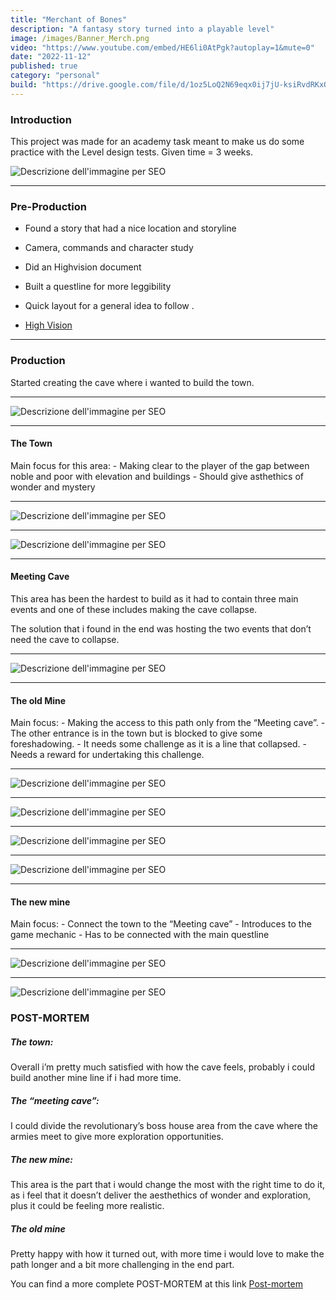 ```yaml
---
title: "Merchant of Bones"
description: "A fantasy story turned into a playable level"
image: /images/Banner_Merch.png
video: "https://www.youtube.com/embed/HE6li0AtPgk?autoplay=1&mute=0"
date: "2022-11-12"
published: true
category: "personal"
build: "https://drive.google.com/file/d/1oz5LoQ2N69eqx0ij7jU-ksiRvdRKxQ8M/view?usp=drive_link"
---
```


### Introduction

This project was made for an academy task meant to make us do some practice with the Level design tests.
Given time = 3 weeks.

![Descrizione dell'immagine per SEO](/images/test_level_design.png "Test")

---

### Pre-Production

- Found a story that had a nice location and storyline
- Camera, commands and character study
- Did an Highvision document
- Built a questline for more leggibility
- Quick layout for a general idea to follow .

- [High Vision](https://docs.google.com/document/d/1VuwxaD10hP2qI9WXmGmJgGWk9unvuanE/edit?usp=drive_link)
---

### Production

Started creating the cave where i wanted to build the town.

---

![Descrizione dell'immagine per SEO](/images/Prima_Dopo_town.png "Before and after")

---

#### The Town

Main focus for this area: - Making clear to the player of the gap between noble and poor with elevation and buildings - Should give asthethics of wonder and mystery

---

![Descrizione dell'immagine per SEO](/images/Divario_Town.png "Noble and poor")

---

![Descrizione dell'immagine per SEO](/images/Wonder_town.png "Wonder")

---

#### Meeting Cave

This area has been the hardest to build as it had to contain three main events and one of these includes
making the cave collapse.

The solution that i found in the end was hosting the two events that don’t need the cave
to collapse.

---

![Descrizione dell'immagine per SEO](/images/Cave_meeting.gif "Cave entrance")

---

#### The old Mine

Main focus: - Making the access to this path only from the “Meeting cave”. - The other entrance is in the town but is blocked to give some foreshadowing. - It needs some challenge as it is a line that collapsed. - Needs a reward for undertaking this challenge.

---

![Descrizione dell'immagine per SEO](/images/Old_Mine_entrance.png "Old mine entrance")

---

![Descrizione dell'immagine per SEO](/images/Old_Mine_EntranceTown.png "Old mine entrance in town")

---

![Descrizione dell'immagine per SEO](/images/Parkour.gif "Parkour")

---

![Descrizione dell'immagine per SEO](/images/Piccone.png "Reward")

---

#### The new mine

Main focus: - Connect the town to the “Meeting cave” - Introduces to the game mechanic - Has to be connected with the main questline

---

![Descrizione dell'immagine per SEO](/images/Mechanic.gif "Game mechanic")

---

![Descrizione dell'immagine per SEO](/images/Letter.gif "Connection to storyline")

### POST-MORTEM

##### The town:

Overall i’m pretty much satisfied with how the cave feels, probably i could build another mine line
if i had more time.

##### The “meeting cave”:

I could divide the revolutionary’s boss house area from the cave where the armies meet
to give more exploration opportunities.

##### The new mine:

This area is the part that i would change the most with the right time to do it, as i feel that it
doesn’t deliver the aesthethics of wonder and exploration, plus it could be feeling more realistic.

##### The old mine

Pretty happy with how it turned out, with more time i would love to make the path longer
and a bit more challenging in the end part.

You can find a more complete POST-MORTEM at this link [Post-mortem](https://docs.google.com/document/d/1y7iQ7dLOUfkxIBeQ9ojqiEwpNRCMoy1Q/edit?usp=drive_link&ouid=108645303739542320091&rtpof=true&sd=true)

